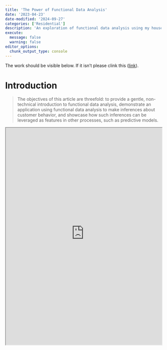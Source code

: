 ```yaml
---
title: 'The Power of Functional Data Analysis'
date: '2023-04-23'
date-modified: '2024-09-27'
categories: ['Residential']
description: 'An exploration of functional data analysis using my household energy consumption'
execute: 
  message: false
  warning: false
editor_options: 
  chunk_output_type: console
---
```


The work should be visible below.
If it isn't please clink this ([link](https://kaladin-stormblessed.quarto.pub/the-power-of-functional-data-analysis/)).

# Introduction

> The objectives of this article are threefold: to provide a gentle, non-technical introduction to functional data analysis, demonstrate an application using functional data analysis to make inferences about customer behavior, and showcase how such inferences can be leveraged as features in other processes, such as predictive models.

::: {=html}
<iframe src="https://kaladin-stormblessed.quarto.pub/the-power-of-functional-data-analysis/" width="100%" height="700px"></iframe>
:::
